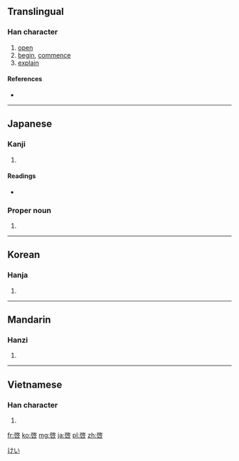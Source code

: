 {{also|启|啟}}
==Translingual==

===Han character===
{{Han char|rn=30|rad=口|as=08|sn=11|four=|canj=竹大口 (HKR), 戈大口 (IKR), X竹大口 (XHKR)}}

# [[open]]
# [[begin]], [[commence]]
# [[explain]]

====References====
* {{Han ref|kx=0195.170|dkj=03820|dj=0416.160|hdz=10646.120|uh=5553|ud=21843}}

----

==Japanese==

===Kanji===
{{ja-kanji|grade=c|rs=口08}}

# {{defn|lang=ja|sort=口08}}

====Readings====
* {{ja-readings|on=[[けい]] (kei)|kun=[[ひらく]] (hiraku), [[もうす]] (mousu)}}

===Proper noun===
{{ja-pos|k|proper|hira=けい|rom=Kei}}

# {{given name|male|lang=ja}}

[[Category:Japanese male given names|けい]]

----

==Korean==

===Hanja===
{{ko-hanja|hangeul=계|rv=gye|mr=kye}}

# {{defn|lang=ko|sort=口08}}

----

==Mandarin==

===Hanzi===
{{cmn-hanzi|sim=启|pin=[[qǐ]] ([[qi3]])|wg=ch'i<sup>3</sup>}}

# {{defn|lang=cmn|sort=口08}}

----

==Vietnamese==

===Han character===
{{vi-hantu|[[khải]]|rs=口08}}

# {{defn|lang=vi|sort=口08}}

[[fr:啓]]
[[ko:啓]]
[[mg:啓]]
[[ja:啓]]
[[pl:啓]]
[[zh:啓]]